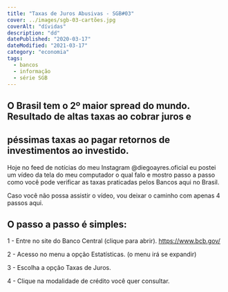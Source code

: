 ```yaml
---
title: "Taxas de Juros Abusivas - SGB#03"
cover: ../images/sgb-03-cartões.jpg
coverAlt: "dívidas"
description: "dd"
datePublished: "2020-03-17"
dateModified: "2021-03-17"
category: "economia"
tags:
  - bancos
  - informação
  - série SGB
---
```


## O Brasil tem o 2º maior spread do mundo. Resultado de altas taxas ao cobrar juros e 
## péssimas taxas ao pagar retornos de investimentos ao investido. 


Hoje no feed de notícias do meu Instagram @diegoayres.oficial 
eu postei um vídeo da tela do meu computador o qual falo e mostro passo a passo como você 
pode verificar as taxas praticadas pelos Bancos aqui no Brasil.

Caso você não possa assistir o vídeo, vou deixar o caminho com apenas 4 passos aqui.

## O passo a passo é simples:

1 - Entre no site do Banco Central (clique para abrir). https://www.bcb.gov/

2 - Acesso no menu a opção Estatísticas. (o menu irá se expandir)

3 - Escolha a opção Taxas de Juros.

4 - Clique na modalidade de crédito você quer consultar.